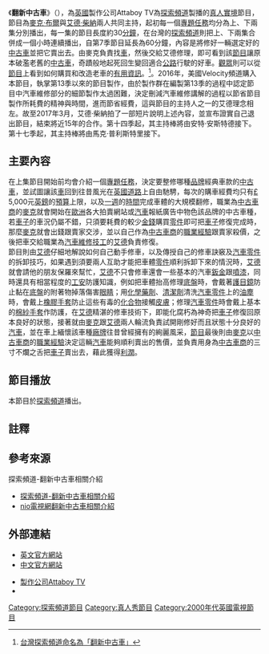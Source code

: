 {{Link style|time=2015-12-11T12:12:05+00:00}}
{{distinguish|Car SOS}}
{{noteTA
|T=zh-cn:翻新老爷车 (探索频道);zh-tw:翻新中古車;
|1=zh-cn:翻新老爷车;zh-tw:翻新中古車;
}}
{{電視節目信息框
| 顏色       = #00FF00
| 名稱       = 翻新中古車
| 原名       = Wheeler Dealers
| 圖片       = [[File:Wheeler_Dealers.PNG|250px]]
| 圖說       = 
| 類型       = 汽車電視節目、[[真人實境秀|真人實境秀]]
| 原創       = 
| 發展       = 
| 導演       = 
| 主持       = 
| 演出       = [[:en:Mike_Brewer_(television_presenter)|Mike Brewer]]<br />[[:en:Edd_China|Edd China]] (第1-13季) (2003–2017)<br />[[:en:Ant_Anstead|Ant Anstead]] (第14-16季) (2017–2021)<br />{{nowrap|Marc "Elvis" Priestley (第17季-) (2021-)}}
| 配音       = 
| 旁白       = [[:en:Mike_Brewer_(television_presenter)|Mike Brewer]]<br />[[:en:Edd_China|Edd China]]
| 主題曲     = 
| 片頭曲     = 
| 片尾曲     = 
| 作曲       = 
| 國家       = 
| 地區       = 
| 語言       = [[英語|英語]]
| 季數       = 17
| 系列數     = 
| 輯數       = 
| 集數       = 238+12集特別節目（在2021年11月1日時的統計）
| 每集列表   = 
| 執行製片   = 
| 製片人     = Michael Wood<br />Daniel Allum<ref> [http://www.imdb.com/title/tt1549918/fullcredits#cast Attaboy TV staff]</ref>
| 監製       = joseph schneider
| 副製片人   = 
| 共同製片人 = 
| 編審       = 
| 剪輯       = 
| 外景       = 
| 年份       = 
| 機位       = 
| 每集長     = 約43分鐘
| 頻道       = [[探索頻道|探索頻道]]
| 視頻制式   = 480i（[[SDTV|SDTV]]）<br>1080i（[[HDTV|HDTV]]）
| 音頻制式   = 
| 首播國家   = {{UK}}
| 首播地區   = 
| 製作公司   = Attaboy TV
| 開始       = 2003年10月7日
| 結束       = 至今
| 晚於       = 
| 早於       = 
| 相關劇集   = 
| 中國大陸名稱 = 翻新老爷车<ref>卻與[[國家地理頻道|國家地理頻道]]節目《[[老爺車轉生術|Car SOS]]》在大陸中譯撞名。</ref><!-- 探索頻道已在中國大陸播映 -->
| 台灣名稱     = 翻新中古車
| 港澳名稱     = 翻新中古車
| 馬新名稱     = 
| 官方網站   = http://www.discoveryuk.com/web/wheeler-dealers/
| imdb_id    = 
| tv_com_id  = 
}}
《'''翻新中古車'''》（{{lang-en|''Wheeler Dealers''}}），為[[英國|英國]]製作公司Attaboy TV為[[探索頻道|探索頻道]]製播的[[真人實境秀|真人實境]]節目，節目為[[:en:Mike_Brewer_(television_presenter)|麥克·布爾]]與[[:en:Edd_China|艾德·柴納]]兩人共同主持，起初每一個[[任務|專題任務]]均分為上、下兩集分別播出，每一集的節目長度約30[[分鐘|分鐘]]，在台灣的[[探索頻道|探索頻道]]則把上、下兩集合併成一個小時連續播出，自第7季節目延長為60分鐘，內容是將修好一輛選定好的[[汽車|中古車]]並把它賣出去。由麥克負責找[[汽車|車]]，然後交給艾德修理，即可看到該[[節目|節目]]讓原本破濫老舊的[[汽車|中古車]]，奇蹟般地起死回生變回適合[[公路|公路]]行駛的好車。[[觀眾|觀眾]]則可以從[[節目|節目]]上看到如何購買和改造老車的[[資訊|有用資訊]]。<ref> [http://nevermissdiscovery-tw.yourdiscovery.com/focus/Focus_Main.aspx?sid=a22cc681-1879-4cbf-85b9-59587af55660&mid=F3D570A6-568D-4C40-8E55-656F6083854C 台灣探索頻道命名為「翻新中古車」]{{dead link|date=2018年4月 |bot=InternetArchiveBot |fix-attempted=yes }}</ref>。2016年，美國Velocity頻道購入本節目，執掌第13季以來的節目製作，由於製作群在編製第13季的過程中認定節目中汽車維修部分的細節製作太過困難，決定刪減汽車維修講解的過程以節省節目製作所耗費的精神與時間，進而節省經費，這與節目的主持人之一的艾德理念相左。故至2017年3月，艾德·柴納拍了一部短片說明上述內容，並宣布證實自己退出節目，結束將近15年的合作。第十四季起，其主持棒將由安特·安斯特德接下。第十七季起，其主持棒將由馬克·普利斯特里接下。

== 主要內容 ==
在上集節目開始前均會介紹一個[[任務|專題任務]]，決定要整修哪種[[品牌|品牌]]經典車款的[[汽車|中古車]]，並試圖讓該[[汽車|車]]回到往昔風光在[[英國|英國]][[道路|道路]]上自由馳騁，每次的購車經費均只有[[£|£]] 5,000元[[英鎊|英鎊]]的[[預算|預算]]上限，以及[[一週|一週]]的[[時間|時間]]完成車體的大規模翻修，職業為[[汽車|中古車商]]的[[:en:Mike_Brewer_(television_presenter)|麥克]]就會開始在[[歐洲|歐洲]]各大拍賣網站或[[汽車|汽車]]報紙廣告中物色該品牌的中古車種，若[[汽車|車子]]的車況仍屬不錯，只須要耗費的較少[[金錢|金錢]]購買[[:en:Spare_part|零件]]即可把[[汽車|車子]]修復完成時，那麼[[:en:Mike_Brewer_(television_presenter)|麥克]]就會出錢跟賣家交涉，並以自己作為[[汽車|中古車商]]的[[經驗|職業經驗]]跟賣家殺價，之後把車交給職業為[[汽車#.E5.9F.BA.E6.9C.AC.E6.A7.8B.E9.80.A0|汽車維修技工]]的[[:en:Edd_China|艾德]]負責修復。<br />
節目則由[[:en:Edd_China|艾德]]仔細地解說如何自己動手修車，以及傳授自己的修車訣竅及[[:en:Spare_part|汽車零件]]的拆卸技巧，如果遇到須要兩人互助才能把車體[[:en:Spare_part|零件]]順利拆卸下來的情況時，[[:en:Edd_China|艾德]]就會請他的朋友保羅來幫忙，[[:en:Edd_China|艾德]]不只會修車還會一些基本的汽車[[:en:Sheet_metal|鈑金]]跟[[:en:Spray_painting|噴漆]]，同時還具有相當程度的[[職業安全|工安]]防護知識，例如把車體抬高修理[[底盤|底盤]]時，會戴著[[護目鏡|護目鏡]]防止黏在[[底盤|底盤]]的附著物掉落傷害[[眼睛|眼睛]]；用[[:en:Chemical_substance#Chemical_compounds|化學藥劑]]、[[清潔劑|清潔劑]]清洗[[:en:Spare_part|汽車零件]]上的[[灰塵|油塵]]時，會戴上[[橡膠|橡膠]][[手套|手套]]防止這些有毒的[[化合物|化合物]]接觸[[皮膚|皮膚]]；修理[[:en:Spare_part|汽車零件]]時會戴上基本的[[棉紗|棉紗]][[手套|手套]]作防護，在[[:en:Edd_China|艾德]]精湛的修車技術下，即能化腐朽為神奇把[[汽車|車子]]修復回原本良好的狀態，接著就由[[:en:Mike_Brewer_(television_presenter)|麥克]]跟[[:en:Edd_China|艾德]]兩人輪流負責試開剛修好而且狀態十分良好的[[汽車|汽車]]，並在車上緬懷該車種[[品牌|廠牌]]往昔曾經擁有的絢麗風采，[[節目|節目]]最後則由[[:en:Mike_Brewer_(television_presenter)|麥克]]以[[汽車|中古車商]]的[[經驗|職業經驗]]決定這輛[[汽車|汽車]]能夠順利賣出的售價，並負責用身為[[汽車|中古車商]]的三寸不爛之舌把[[汽車|車子]]賣出去，藉此獲得[[利潤|利潤]]。

== 節目播放 ==
本節目於[[探索頻道|探索頻道]]播出。

== 註釋 ==
{{reflist}}

== 參考來源 ==
{{refbegin|1}}探索頻道-翻新中古車相關介紹
*[http://nevermissdiscovery-tw.yourdiscovery.com/focus/Focus_Main.aspx?sid=a22cc681-1879-4cbf-85b9-59587af55660&mid=F3D570A6-568D-4C40-8E55-656F6083854C 探索頻道-翻新中古車相關介紹]{{zh-tw}}{{dead link}}
*[http://www.niotv.com/epg_content.php?content_id=20864&epg_name=%E7%BF%BB%E6%96%B0%E4%B8%AD%E5%8F%A4%E8%BB%8A_%E7%AC%AC7%E5%AD%A3 nio電視網翻新中古車相關介紹]{{zh-tw}}

== 外部連結 ==
{{commonscat|Wheeler Dealers}}
*[http://www.discoveryuk.com/web/wheeler-dealers/ 英文官方網站]{{en}}
*[http://www.discoverychannel.com.tw/tv-shows/wheelerdealers/ 中文官方網站]{{en}}
<!--http://www.discoverychannel.com.tw/video?video=1211876322001-->
*[http://www.attaboytv.com/ 製作公司Attaboy TV]{{en}}
*{{youtube|user=WheelerDealersTV|Wheeler Dealers}}

{{DEFAULTSORT:Wheeler Dealers}}
[[Category:探索頻道節目|Category:探索頻道節目]]
[[Category:真人秀節目|Category:真人秀節目]]
[[Category:2000年代英國電視節目|Category:2000年代英國電視節目]]